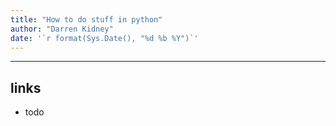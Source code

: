 ```yaml
---
title: "How to do stuff in python"
author: "Darren Kidney"
date: '`r format(Sys.Date(), "%d %b %Y")`'
---
```


*********************************************************************

## links

* todo